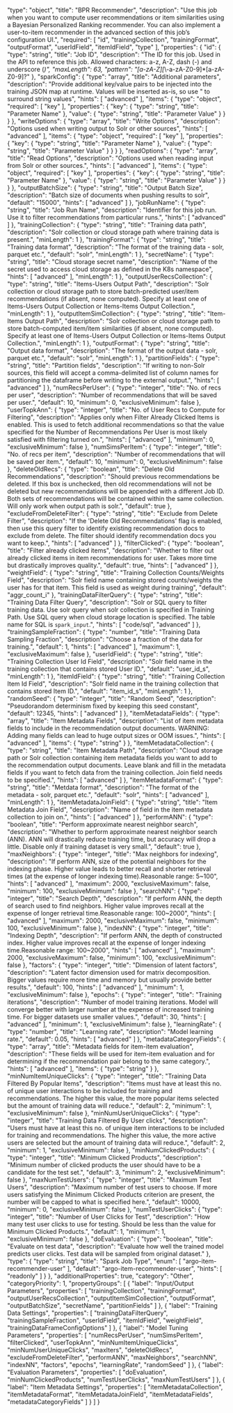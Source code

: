   "type": "object",
  "title": "BPR Recommender",
  "description": "Use this job when you want to compute user recommendations or item similarities using a Bayesian Personalized Ranking recommender. You can also implement a user-to-item recommender in the advanced section of this job’s configuration UI.",
  "required": [
    "id",
    "trainingCollection",
    "trainingFormat",
    "outputFormat",
    "userIdField",
    "itemIdField",
    "type"
  ],
  "properties": {
    "id": {
      "type": "string",
      "title": "Job ID",
      "description": "The ID for this job. Used in the API to reference this job. Allowed characters: a-z, A-Z, dash (-) and underscore (_)",
      "maxLength": 63,
      "pattern": "[a-zA-Z][_\\-a-zA-Z0-9]*[a-zA-Z0-9]?"
    },
    "sparkConfig": {
      "type": "array",
      "title": "Additional parameters",
      "description": "Provide additional key/value pairs to be injected into the training JSON map at runtime. Values will be inserted as-is, so use \" to surround string values",
      "hints": [
        "advanced"
      ],
      "items": {
        "type": "object",
        "required": [
          "key"
        ],
        "properties": {
          "key": {
            "type": "string",
            "title": "Parameter Name"
          },
          "value": {
            "type": "string",
            "title": "Parameter Value"
          }
        }
      }
    },
    "writeOptions": {
      "type": "array",
      "title": "Write Options",
      "description": "Options used when writing output to Solr or other sources",
      "hints": [
        "advanced"
      ],
      "items": {
        "type": "object",
        "required": [
          "key"
        ],
        "properties": {
          "key": {
            "type": "string",
            "title": "Parameter Name"
          },
          "value": {
            "type": "string",
            "title": "Parameter Value"
          }
        }
      }
    },
    "readOptions": {
      "type": "array",
      "title": "Read Options",
      "description": "Options used when reading input from Solr or other sources.",
      "hints": [
        "advanced"
      ],
      "items": {
        "type": "object",
        "required": [
          "key"
        ],
        "properties": {
          "key": {
            "type": "string",
            "title": "Parameter Name"
          },
          "value": {
            "type": "string",
            "title": "Parameter Value"
          }
        }
      }
    },
    "outputBatchSize": {
      "type": "string",
      "title": "Output Batch Size",
      "description": "Batch size of documents when pushing results to solr",
      "default": "15000",
      "hints": [
        "advanced"
      ]
    },
    "jobRunName": {
      "type": "string",
      "title": "Job Run Name",
      "description": "Identifier for this job run. Use it to filter recommendations from particular runs.",
      "hints": [
        "advanced"
      ]
    },
    "trainingCollection": {
      "type": "string",
      "title": "Training data path",
      "description": "Solr collection or cloud storage path where training data is present.",
      "minLength": 1
    },
    "trainingFormat": {
      "type": "string",
      "title": "Training data format",
      "description": "The format of the training data - solr, parquet etc.",
      "default": "solr",
      "minLength": 1
    },
    "secretName": {
      "type": "string",
      "title": "Cloud storage secret name",
      "description": "Name of the secret used to access cloud storage as defined in the K8s namespace",
      "hints": [
        "advanced"
      ],
      "minLength": 1
    },
    "outputUserRecsCollection": {
      "type": "string",
      "title": "Items-Users Output Path",
      "description": "Solr collection or cloud storage path to store batch-predicted user/item recommendations (if absent, none computed). Specify at least one of Items-Users Output Collection or Items-Items Output Collection.",
      "minLength": 1
    },
    "outputItemSimCollection": {
      "type": "string",
      "title": "Item-Items Output Path",
      "description": "Solr collection or cloud storage path to store batch-computed item/item similarities (if absent, none computed). Specify at least one of Items-Users Output Collection or Items-Items Output Collection.",
      "minLength": 1
    },
    "outputFormat": {
      "type": "string",
      "title": "Output data format",
      "description": "The format of the output data - solr, parquet etc.",
      "default": "solr",
      "minLength": 1
    },
    "partitionFields": {
      "type": "string",
      "title": "Partition fields",
      "description": "If writing to non-Solr sources, this field will accept a comma-delimited list of column names for partitioning the dataframe before writing to the external output.",
      "hints": [
        "advanced"
      ]
    },
    "numRecsPerUser": {
      "type": "integer",
      "title": "No. of recs per user",
      "description": "Number of recommendations that will be saved per user.",
      "default": 10,
      "minimum": 0,
      "exclusiveMinimum": false
    },
    "userTopkAnn": {
      "type": "integer",
      "title": "No. of User Recs to Compute for Filtering",
      "description": "Applies only when Filter Already Clicked Items is enabled. This is used to fetch additional recommendations so that the value specified for the Number of Recommendations Per User is most likely satisfied with filtering turned on.",
      "hints": [
        "advanced"
      ],
      "minimum": 0,
      "exclusiveMinimum": false
    },
    "numSimsPerItem": {
      "type": "integer",
      "title": "No. of recs per item",
      "description": "Number of recommendations that will be saved per item.",
      "default": 10,
      "minimum": 0,
      "exclusiveMinimum": false
    },
    "deleteOldRecs": {
      "type": "boolean",
      "title": "Delete Old Recommendations",
      "description": "Should previous recommendations be deleted. If this box is unchecked, then old recommendations will not be deleted but new recommendations will be appended with a different Job ID. Both sets of recommendations will be contained within the same collection. Will only work when output path is solr.",
      "default": true
    },
    "excludeFromDeleteFilter": {
      "type": "string",
      "title": "Exclude from Delete Filter",
      "description": "If the 'Delete Old Recommendations' flag is enabled, then use this query filter to identify existing recommendation docs to exclude from delete. The filter should identify recommendation docs you want to keep.",
      "hints": [
        "advanced"
      ]
    },
    "filterClicked": {
      "type": "boolean",
      "title": "Filter already clicked items",
      "description": "Whether to filter out already clicked items in item recommendations for user. Takes more time but drastically improves quality.",
      "default": true,
      "hints": [
        "advanced"
      ]
    },
    "weightField": {
      "type": "string",
      "title": "Training Collection Counts/Weights Field",
      "description": "Solr field name containing stored counts/weights the user has for that item. This field is used as weight during training",
      "default": "aggr_count_i"
    },
    "trainingDataFilterQuery": {
      "type": "string",
      "title": "Training Data Filter Query",
      "description": "Solr or SQL query to filter training data. Use solr query when solr collection is specified in Training Path. Use SQL query when cloud storage location is specified. The table name for SQL is `spark_input`.",
      "hints": [
        "code/sql",
        "advanced"
      ]
    },
    "trainingSampleFraction": {
      "type": "number",
      "title": "Training Data Sampling Fraction",
      "description": "Choose a fraction of the data for training.",
      "default": 1,
      "hints": [
        "advanced"
      ],
      "maximum": 1,
      "exclusiveMaximum": false
    },
    "userIdField": {
      "type": "string",
      "title": "Training Collection User Id Field",
      "description": "Solr field name in the training collection that contains stored User ID.",
      "default": "user_id_s",
      "minLength": 1
    },
    "itemIdField": {
      "type": "string",
      "title": "Training Collection Item Id Field",
      "description": "Solr field name in the training collection that contains stored Item ID.",
      "default": "item_id_s",
      "minLength": 1
    },
    "randomSeed": {
      "type": "integer",
      "title": "Random Seed",
      "description": "Pseudorandom determinism fixed by keeping this seed constant",
      "default": 12345,
      "hints": [
        "advanced"
      ]
    },
    "itemMetadataFields": {
      "type": "array",
      "title": "Item Metadata Fields",
      "description": "List of item metadata fields to include in the recommendation output documents. WARNING: Adding many fields can lead to huge output sizes or OOM issues.",
      "hints": [
        "advanced"
      ],
      "items": {
        "type": "string"
      }
    },
    "itemMetadataCollection": {
      "type": "string",
      "title": "Item Metadata Path",
      "description": "Cloud storage path or Solr collection containing item metadata fields you want to add to the recommendation output documents. Leave blank and fill in the metadata fields if you want to fetch data from the training collection. Join field needs to be specified.",
      "hints": [
        "advanced"
      ]
    },
    "itemMetadataFormat": {
      "type": "string",
      "title": "Metdata format",
      "description": "The format of the metadata - solr, parquet etc.",
      "default": "solr",
      "hints": [
        "advanced"
      ],
      "minLength": 1
    },
    "itemMetadataJoinField": {
      "type": "string",
      "title": "Item Metadata Join Field",
      "description": "Name of field in the item metadata collection to join on.",
      "hints": [
        "advanced"
      ]
    },
    "performANN": {
      "type": "boolean",
      "title": "Perform approximate nearest neighbor search",
      "description": "Whether to perform approximate nearest neighbor search (ANN). ANN will drastically reduce training time, but accuracy will drop a little. Disable only if training dataset is very small.",
      "default": true
    },
    "maxNeighbors": {
      "type": "integer",
      "title": "Max neighbors for indexing",
      "description": "If perform ANN, size of the potential neighbors for the indexing phase. Higher value leads to better recall and shorter retrieval times (at the expense of longer indexing time).Reasonable range: 5~100",
      "hints": [
        "advanced"
      ],
      "maximum": 2000,
      "exclusiveMaximum": false,
      "minimum": 100,
      "exclusiveMinimum": false
    },
    "searchNN": {
      "type": "integer",
      "title": "Search Depth",
      "description": "If perform ANN, the depth of search used to find neighbors. Higher value improves recall at the expense of longer retrieval time.Reasonable range: 100~2000",
      "hints": [
        "advanced"
      ],
      "maximum": 2000,
      "exclusiveMaximum": false,
      "minimum": 100,
      "exclusiveMinimum": false
    },
    "indexNN": {
      "type": "integer",
      "title": "Indexing Depth",
      "description": "If perform ANN, the depth of constructed index. Higher value improves recall at the expense of longer indexing time.Reasonable range: 100~2000",
      "hints": [
        "advanced"
      ],
      "maximum": 2000,
      "exclusiveMaximum": false,
      "minimum": 100,
      "exclusiveMinimum": false
    },
    "factors": {
      "type": "integer",
      "title": "Dimension of latent factors",
      "description": "Latent factor dimension used for matrix decomposition. Bigger values require more time and memory but usually provide better results.",
      "default": 100,
      "hints": [
        "advanced"
      ],
      "minimum": 1,
      "exclusiveMinimum": false
    },
    "epochs": {
      "type": "integer",
      "title": "Training iterations",
      "description": "Number of model training iterations. Model will converge better with larger number at the expense of increased training time. For bigger datasets use smaller values.",
      "default": 30,
      "hints": [
        "advanced"
      ],
      "minimum": 1,
      "exclusiveMinimum": false
    },
    "learningRate": {
      "type": "number",
      "title": "Learning rate",
      "description": "Model learning rate.",
      "default": 0.05,
      "hints": [
        "advanced"
      ]
    },
    "metadataCategoryFields": {
      "type": "array",
      "title": "Metadata fields for item-item evaluation",
      "description": "These fields will be used for item-item evaluation and for determining if the recommendation pair belong to the same category.",
      "hints": [
        "advanced"
      ],
      "items": {
        "type": "string"
      }
    },
    "minNumItemUniqueClicks": {
      "type": "integer",
      "title": "Training Data Filtered By Popular Items",
      "description": "Items must have at least this no. of unique user interactions to be included for training and recommendations. The higher this value, the more popular items selected but the amount of training data will reduce.",
      "default": 2,
      "minimum": 1,
      "exclusiveMinimum": false
    },
    "minNumUserUniqueClicks": {
      "type": "integer",
      "title": "Training Data Filtered By User clicks",
      "description": "Users must have at least this no. of unique item interactions to be included for training and recommendations. The higher this value, the more active users are selected but the amount of training data will reduce.",
      "default": 2,
      "minimum": 1,
      "exclusiveMinimum": false
    },
    "minNumClickedProducts": {
      "type": "integer",
      "title": "Minimum Clicked Products",
      "description": "Minimum number of clicked products the user should have to be a candidate for the test set.",
      "default": 3,
      "minimum": 2,
      "exclusiveMinimum": false
    },
    "maxNumTestUsers": {
      "type": "integer",
      "title": "Maximum Test Users",
      "description": "Maximum number of test users to choose. If more users satisfying the Minimum Clicked Products criterion are present, the number will be capped to what is specified here.",
      "default": 10000,
      "minimum": 0,
      "exclusiveMinimum": false
    },
    "numTestUserClicks": {
      "type": "integer",
      "title": "Number of User Clicks for Test",
      "description": "How many test user clicks to use for testing. Should be less than the value for Minimum Clicked Products.",
      "default": 1,
      "minimum": 1,
      "exclusiveMinimum": false
    },
    "doEvaluation": {
      "type": "boolean",
      "title": "Evaluate on test data",
      "description": "Evaluate how well the trained model predicts user clicks. Test data will be sampled from original dataset."
    },
    "type": {
      "type": "string",
      "title": "Spark Job Type",
      "enum": [
        "argo-item-recommender-user"
      ],
      "default": "argo-item-recommender-user",
      "hints": [
        "readonly"
      ]
    }
  },
  "additionalProperties": true,
  "category": "Other",
  "categoryPriority": 1,
  "propertyGroups": [
    {
      "label": "Input/Output Parameters",
      "properties": [
        "trainingCollection",
        "trainingFormat",
        "outputUserRecsCollection",
        "outputItemSimCollection",
        "outputFormat",
        "outputBatchSize",
        "secretName",
        "partitionFields"
      ]
    },
    {
      "label": "Training Data Settings",
      "properties": [
        "trainingDataFilterQuery",
        "trainingSampleFraction",
        "userIdField",
        "itemIdField",
        "weightField",
        "trainingDataFrameConfigOptions"
      ]
    },
    {
      "label": "Model Tuning Parameters",
      "properties": [
        "numRecsPerUser",
        "numSimsPerItem",
        "filterClicked",
        "userTopkAnn",
        "minNumItemUniqueClicks",
        "minNumUserUniqueClicks",
        "maxIters",
        "deleteOldRecs",
        "excludeFromDeleteFilter",
        "performANN",
        "maxNeighbors",
        "searchNN",
        "indexNN",
        "factors",
        "epochs",
        "learningRate",
        "randomSeed"
      ]
    },
    {
      "label": "Evaluation Parameters",
      "properties": [
        "doEvaluation",
        "minNumClickedProducts",
        "numTestUserClicks",
        "maxNumTestUsers"
      ]
    },
    {
      "label": "Item Metadata Settings",
      "properties": [
        "itemMetadataCollection",
        "itemMetadataFormat",
        "itemMetadataJoinField",
        "itemMetadataFields",
        "metadataCategoryFields"
      ]
    }
  ]
}

